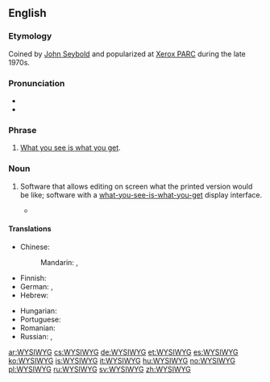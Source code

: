 ==English==
{{wikipedia}}

===Etymology===
Coined by [[w:John_W._Seybold|John Seybold]] and popularized at [[w:Xerox_PARC|Xerox PARC]] during the late 1970s.

===Pronunciation===
* {{IPA|/ˈwɪz.iˌwɪɡ/|/ˈwɪz.ə.wɪɡ/|lang=en}}
* {{audio|Image-En-us-wysiwyg.ogg|Audio (US)|lang=en}}

===Phrase===
{{en-phrase}}

# {{context|acronym|lang=en}} [[what you see is what you get|What you see is what you get]].

===Noun===
{{en-noun}}

# {{context|computing|lang=en}} Software that allows editing on screen what the printed version would be like; software with a [[what-you-see-is-what-you-get]] display interface.
#* {{quote-book|title=How to Do Everything with HTML & XHTML‎|page=132|author=James H. Pence|year=2003|passage='''WYSIWYG'''s are helpful tools in that they enable you to create pages much more quickly}}

====Translations====
{{trans-top|computer program that allows editing on screen what the printed version would be like}}
* Chinese:
*: Mandarin: {{t+|cmn|所見即所得|sc=Hani}}, {{t|cmn|所见即所得|tr=suǒjiàn jí suǒdé|sc=Hani}}
* Finnish: {{t|fi|WYSIWYG}}
* German: {{t+|de|WYSIWYG}}, {{t|de|[[wirklichkeitsgetreue]] [[Darstellung]] [[auf]] [[dem]] [[Bildschirm]]}}
* Hebrew: {{t|he|מה שאתה רואה זה מה שאתה מקבל}} {{qualifier|informal; there is no formal translation}}
{{trans-mid}}
* Hungarian: {{t+|hu|WYSIWYG}}
* Portuguese: {{t|pt|o que você vê é o que você tem}}
* Romanian: {{t|ro|ceea ce vezi e ceea ce vei obține}}
* Russian: {{t|ru|что видишь, то и получишь|tr=što vídiš, to i polúčiš|sc=Cyrl}}, {{t+|ru|WYSIWYG|sc=Latn}}
{{trans-bottom}}

[[ar:WYSIWYG]]
[[cs:WYSIWYG]]
[[de:WYSIWYG]]
[[et:WYSIWYG]]
[[es:WYSIWYG]]
[[ko:WYSIWYG]]
[[is:WYSIWYG]]
[[it:WYSIWYG]]
[[hu:WYSIWYG]]
[[no:WYSIWYG]]
[[pl:WYSIWYG]]
[[ru:WYSIWYG]]
[[sv:WYSIWYG]]
[[zh:WYSIWYG]]